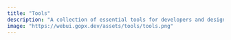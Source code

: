 ```yaml
---
title: "Tools"
description: "A collection of essential tools for developers and designers to simplify and enhance the development and design process."
image: "https://webui.gopx.dev/assets/tools/tools.png"
---
```



<PageHeader
  title="Tools"
  heading="Essential Tools for Making Workflows Easier for Developers and Designers"
  description="Discover a curated collection of powerful tools designed to streamline your development and design processes. Explore, save, and share your favorite utilities."
/>

<ToolMenu />

